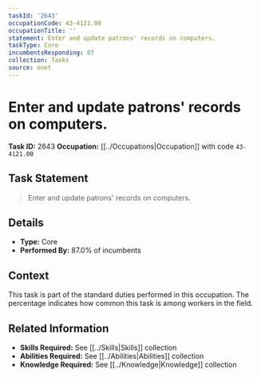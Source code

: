 ```yaml
---
taskId: '2643'
occupationCode: 43-4121.00
occupationTitle: ''
statement: Enter and update patrons' records on computers.
taskType: Core
incumbentsResponding: 87
collection: Tasks
source: onet
---
```

# Enter and update patrons' records on computers.

**Task ID:** 2643
**Occupation:** [[../Occupations|Occupation]] with code `43-4121.00`

## Task Statement

> Enter and update patrons' records on computers.

## Details

- **Type:** Core
- **Performed By:** 87.0% of incumbents

## Context

This task is part of the standard duties performed in this occupation. The percentage indicates how common this task is among workers in the field.

## Related Information

- **Skills Required:** See [[../Skills|Skills]] collection
- **Abilities Required:** See [[../Abilities|Abilities]] collection
- **Knowledge Required:** See [[../Knowledge|Knowledge]] collection

